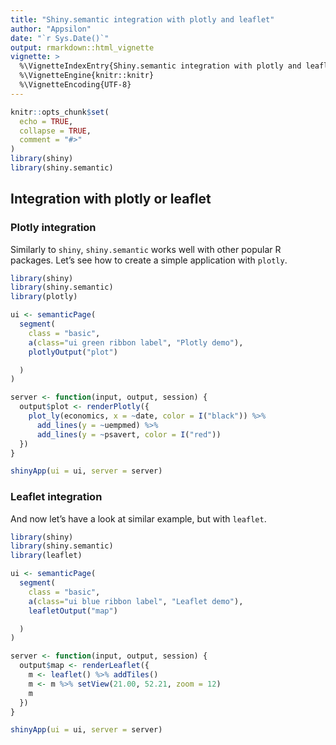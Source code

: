 ```yaml
---
title: "Shiny.semantic integration with plotly and leaflet"
author: "Appsilon"
date: "`r Sys.Date()`"
output: rmarkdown::html_vignette
vignette: >
  %\VignetteIndexEntry{Shiny.semantic integration with plotly and leaflet}
  %\VignetteEngine{knitr::knitr}
  %\VignetteEncoding{UTF-8}
---
```


```r
knitr::opts_chunk$set(
  echo = TRUE,
  collapse = TRUE,
  comment = "#>"
)
library(shiny)
library(shiny.semantic)
```

## Integration with plotly or leaflet

### Plotly integration

Similarly to `shiny`, `shiny.semantic` works well with other popular R packages.
Let's see how to create a simple application with `plotly`.

```r
library(shiny)
library(shiny.semantic)
library(plotly)

ui <- semanticPage(
  segment(
    class = "basic",
    a(class="ui green ribbon label", "Plotly demo"),
    plotlyOutput("plot")

  )
)

server <- function(input, output, session) {
  output$plot <- renderPlotly({
    plot_ly(economics, x = ~date, color = I("black")) %>%
      add_lines(y = ~uempmed) %>%
      add_lines(y = ~psavert, color = I("red"))
  })
}

shinyApp(ui = ui, server = server)

```

### Leaflet integration

And now let's have a look at similar example, but with `leaflet`.

```r
library(shiny)
library(shiny.semantic)
library(leaflet)

ui <- semanticPage(
  segment(
    class = "basic",
    a(class="ui blue ribbon label", "Leaflet demo"),
    leafletOutput("map")

  )
)

server <- function(input, output, session) {
  output$map <- renderLeaflet({
    m <- leaflet() %>% addTiles()
    m <- m %>% setView(21.00, 52.21, zoom = 12)
    m
  })
}

shinyApp(ui = ui, server = server)
```
